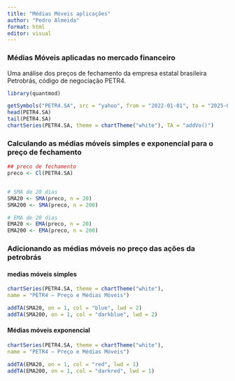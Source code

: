```yaml
---
title: "Médias Móveis aplicações"
author: "Pedro Almeida"
format: html
editor: visual
---
```


### Médias Móveis aplicadas no mercado financeiro

Uma análise dos preços de fechamento da empresa estatal brasileira Petrobrás, código de negociação PETR4.

```r

library(quantmod)

getSymbols("PETR4.SA", src = "yahoo", from = "2022-01-01", to = "2025-09-05")
head(PETR4.SA)
tail(PETR4.SA)
chartSeries(PETR4.SA, theme = chartTheme("white"), TA = "addVo()")

```

### Calculando as médias móveis simples e exponencial para o preço de fechamento

```r

## preco de fechamento
preco <- Cl(PETR4.SA)


# SMA de 20 dias
SMA20 <- SMA(preco, n = 20)
SMA200 <- SMA(preco, n = 200)

# EMA de 20 dias
EMA20 <- EMA(preco, n = 20)
EMA200 <- EMA(preco, n = 200)
```

### Adicionando as médias móveis no preço das ações da petrobrás


#### medias móveis simples

```r
chartSeries(PETR4.SA, theme = chartTheme("white"),
name = "PETR4 – Preço e Médias Móveis")

addTA(SMA20, on = 1, col = "blue", lwd = 2)
addTA(SMA200, on = 1, col = "darkblue", lwd = 2)
```

#### Médias móveis exponencial

```r
chartSeries(PETR4.SA, theme = chartTheme("white"),
name = "PETR4 – Preço e Médias Móveis")

addTA(EMA20, on = 1, col = "red", lwd = 1)
addTA(EMA200, on = 1, col = "darkred", lwd = 1)
```

